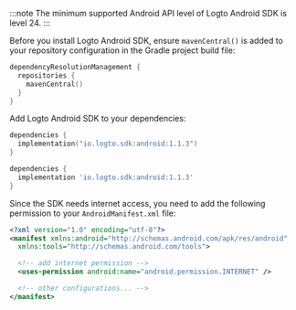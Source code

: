 
:::note
The minimum supported Android API level of Logto Android SDK is level 24.
:::

Before you install Logto Android SDK, ensure `mavenCentral()` is added to your repository configuration in the Gradle project build file:

```kotlin title="settings.gradle.kts"
dependencyResolutionManagement {
  repositories {
    mavenCentral()
  }
}
```

Add Logto Android SDK to your dependencies:

<Tabs>

<TabItem value="kotlin" label="Kotlin">

```kotlin title="build.gradle.kts"
dependencies {
  implementation("io.logto.sdk:android:1.1.3")
}
```

</TabItem>

<TabItem value="groovy" label="Groovy">

```groovy title="build.gradle"
dependencies {
  implementation 'io.logto.sdk:android:1.1.3'
}
```

</TabItem>

</Tabs>

Since the SDK needs internet access, you need to add the following permission to your `AndroidManifest.xml` file:

```xml title="AndroidManifest.xml"
<?xml version="1.0" encoding="utf-8"?>
<manifest xmlns:android="http://schemas.android.com/apk/res/android"
  xmlns:tools="http://schemas.android.com/tools">

  <!-- add internet permission -->
  <uses-permission android:name="android.permission.INTERNET" />

  <!-- other configurations... -->
</manifest>
```
